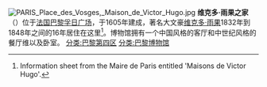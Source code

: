 {{expand|time=2010-07-03T11:15:30+00:00}}
{{unreferenced|time=2010-07-03T11:15:30+00:00}}
[[Image:PARIS_Place_des_Vosges,_Maison_de_Victor_Hugo.jpg|thumb]]
'''维克多·雨果之家'''（{{lang-fr|Maison de Victor Hugo}}）位于[[法国|法国]][[巴黎|巴黎]][[孚日广场|孚日广场]]，于1605年建成，著名大文豪[[维克多·雨果|维克多·雨果]]1832年到1848年之间的16年居住在这里<ref>Information sheet from the Maire de Paris entitled 'Maisons de Victor Hugo'.</ref>。博物馆拥有一个中国风格的客厅和中世纪风格的餐厅维以及卧室。
[[分类:巴黎第四区|分类:巴黎第四区]]
[[分类:巴黎博物馆|分类:巴黎博物馆]]